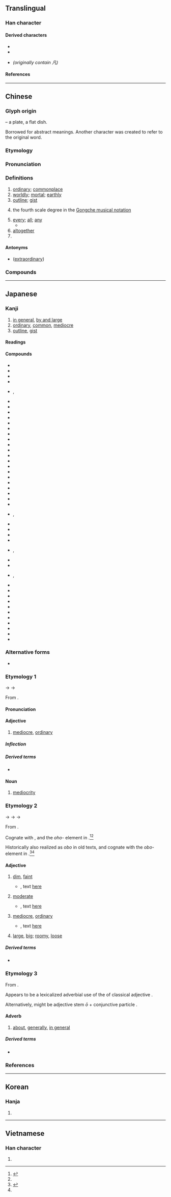 {{also|几|凢|𠁽|丸|𠔼}}
{{character info/new}}
==Translingual==
{{stroke order}}

===Han character===
{{Han char|rn=16|rad=几|as=01|sn=3|four=77210|canj=HNI|ids=⿵几丶}}

====Derived characters====
* {{l|mul|[[𠆩]], [[𪞖]], [[㕨]], [[𪢵]], [[𫰉]], [[𭒺]], [[帆]], [[𫶿]], [[忛]], [[汎]], [[䏎]], [[杋]], [[𬂢]], [[𤆘]], [[𤖫]], [[𤜦]], [[㺬]], [[𤬨]], [[𡴉]], [[𥃵]], [[矾]], [[𬗄]], [[舤]], [[舧]], [[䖠]], [[訉]], [[𨈔]], [[軓]], [[𨟱]], [[釩]]([[钒]]), [[𨥵]], [[𠙜]], [[𩖛]], [[𩚑]], [[䭵]], [[𣔗]], [[𢔫]], [[骪]], [[𠔮]], [[𠥷]], [[𬹐]], [[𣋰]], [[𨙮]], [[𩾨]]}}
* {{l|mul|[[𪜠]], [[㞩]], [[竼]], [[芃]], [[𠘻]], [[𭴄]], [[𭃓]], [[𠫨]], [[梵]], [[𤈺]], [[𫷵]], [[𪎒]], [[𩬰]], [[䴟]], [[𠙩]], [[𠙮]], [[𠙱]], [[𮚝]]}}
* {{l|mul|[[風]], [[鳳]]}} ''(originally contain 凡)''

====References====
{{Han ref|kx=0134.020|dkj=01739|dj=0299.100|hdz=10276.030|uh=51E1}}

----

==Chinese==
{{zh-forms}}

===Glyph origin===
{{Han etyl}}
{{liushu|p}} – a plate, a flat dish.

Borrowed for abstract meanings. Another character {{och-l|盤}} was created to refer to the original word.

===Etymology===
{{rfe|zh}}

===Pronunciation===
{{zh-pron
|m=fán
|c=faan4
|h=pfs=fàm
|md=huàng
|mn=hoân/zz:hâm/tw:hoān
|mn-t=huam5/huam6
|mn-t_note=huam6 - “outline, every, altogether, surname”
|w=3ve
|mc=y
|oc=y
|ma=y
|cat=a,det,adv,pn
}}

===Definitions===
{{zh-hanzi}}

# [[ordinary]]; [[commonplace]]
# [[worldly]]; [[mortal]]; [[earthly]]
# [[outline]]; [[gist]]
# {{lb|zh|music}} the fourth scale degree in the [[w:Gongche_notation|Gongche musical notation]]
# [[every]]; [[all]]; [[any]]
#* {{zh-x|凡 被 造 的，沒有 一樣 不是 借着{zhe} 他 造 的。|Without him was not '''any''' thing made that was made.}}
# [[altogether]]
# {{surname|lang=zh}}

====Antonyms====
* {{sense|ordinary}} {{l|zh|偉}} ([[extraordinary]])

===Compounds===
{{zh-der|凡知|不平凡|凡材|凡火|凡士林|凡俗|思凡|凡爾賽宮|凡是|不同凡響|凡語|凡作|凡品|凡庸|器宇不凡|凡夫俗子|凡心|凡夫|大凡|凡間|凡目|凡人|凡愚|得意非凡|凡才|一表非凡|凡眼|平凡|下凡|伊凡諾夫|入聖超凡|不知凡幾|凡事|丰標不凡|凡胎濁骨|凡胎俗骨|凡童|凡夫肉眼|塵凡|但凡|凡百|凡立司|不凡|單調平凡|凡近|凡骨|凡爾賽|凡爾|凡民|凡例|凡桃俗李|濁骨凡胎|眼肉胎凡|楚楚不凡|發凡舉例|發凡|濁質凡姿|超凡出世|自命不凡|革凡成聖|自負不凡|舉例發凡|臨凡|素門凡流|超凡入聖|肉眼凡夫|肉眼凡胎|舉止不凡|超凡|革凡登聖|非凡氣魄|非凡|諸凡順遂|降凡|舉凡|骨格不凡|身手不凡|身價非凡}}

{{zh-cat|Elementary}}

----

==Japanese==

===Kanji===
{{ja-kanji|grade=c|rs=几01}}

# [[in general]], [[by and large]]
# [[ordinary]], [[common]], [[mediocre]]
# [[outline]], [[gist]]

====Readings====
{{ja-readings
|goon=ぼん<ぼん<ぼむ
|kanon=はん<はん<はむ
|kun=おお-<おほ-, おおし-<おほし-, おおよそ-<おほよそ-, およ-そ, すべ-て
|nanori=おおち<おほち, おし, ただし, ちか, つね, なみ, ひろし
}}

====Compounds====
{{der-top3|Compounds}}
* {{ja-r|凡凡|ぼんぼん}}
* {{ja-r|凡界|ぼんかい}}
* {{ja-r|凡眼|ぼんがん}}
* {{ja-r|凡器|ぼんき}}
* {{ja-r|凡境|ぼんきょう}}, {{ja-r|凡境|ぼんけい}}
* {{ja-r|凡近|ぼんきん}}
* {{ja-r|凡愚|ぼんぐ}}
* {{ja-r|凡下|ぼんげ}}
* {{ja-r|凡骨|ぼんこつ}}
* {{ja-r|凡才|ぼんさい}}
* {{ja-r|凡作|ぼんさく}}
* {{ja-r|凡策|ぼんさく}}
* {{ja-r|凡失|ぼんしつ}}
* {{ja-r|凡主|ぼんしゅ}}
* {{ja-r|凡手|ぼんしゅ}}
* {{ja-r|凡庶|ぼんしょ}}
* {{ja-r|凡書|ぼんしょ}}
* {{ja-r|凡小|ぼんしょう}}
* {{ja-r|凡常|ぼんじょう}}
* {{ja-r|凡情|ぼんじょう}}
* {{ja-r|凡将|ぼんしょう}}
* {{ja-r|凡聖|ぼんしょう}}
* {{ja-r|凡人|ぼんじん}}
* {{ja-r|凡身|ぼんしん}}
* {{ja-r|凡戦|ぼんせん}}
* {{ja-r|凡僧|ぼんそう}}, {{ja-r|凡僧|ぼんぞう}}
* {{ja-r|凡走|ぼんそう}}
* {{ja-r|凡俗|ぼんぞく}}
* {{ja-r|凡打|ぼんだ}}
* {{ja-r|凡退|ぼんたい}}
* {{ja-r|凡知|ぼんち|rom=-}}, {{ja-r|凡智|ぼんち}}
* {{ja-r|凡人|ぼんにん}}
* {{ja-r|凡百|ぼんぴゃく}}
* {{ja-r|凡夫|ぼんぷ}}, {{ja-r|凡夫|ぼんぶ}}
* {{ja-r|凡庸|ぼんよう}}
* {{ja-r|凡流|ぼんりゅう}}
* {{ja-r|凡慮|ぼんりょ}}
* {{ja-r|凡百|はんぴゃく}}
* {{ja-r|凡例|はんれい}}
* {{ja-r|退凡%下乗|だいぼん%げじょう}}
* {{ja-r|常凡|じょうぼん}}
* {{ja-r|超凡|ちょうぼん}}
* {{ja-r|非凡|ひぼん}}
* {{ja-r|平凡|へいぼん}}
* {{ja-r|大凡|おおよそ}}
{{der-bottom}}

===Alternative forms===
* {{q|rare}} {{ja-l|凢}}

===Etymology 1===
{{ja-kanjitab|yomi=o|ぼん}}

{{IPAfont|*/bɨəm/}} → {{IPAchar|/bomʉ/}} → {{IPAchar|/boɴ/}}

From {{bor|ja|ltc|sort=ほん'|-}} {{ltc-l|凡}}.

====Pronunciation====
{{ja-pron|yomi=goon|ぼん|acc=1|acc_ref=DJR}}

====Adjective====
{{ja-adj|infl=na|ぼん}}

# [[mediocre]], [[ordinary]]
#: {{ant|ja|非凡|tr=hibon}}

=====Inflection=====
{{ja-na|ぼん}}

=====Derived terms=====
* {{ja-r|凡ミス|ぼん ミス}}

====Noun====
{{ja-noun|ぼん}}

# [[mediocrity]]
#: {{ant|ja|非凡|tr=hibon}}

===Etymology 2===
{{ja-kanjitab|yomi=k|おお}}

{{IPAchar|/opo/}} → {{IPAchar|/ofo/}} → {{IPAchar|/oho/}} → {{IPAchar|/oː/}}

From {{inh|ja|ojp|sort=おお|-}}.

Cognate with {{m|ja|大|tr=ō||[[great]], [[large]]}}, and the ''oho-'' element in {{ja-r|おほほし||unclear, indistinct; depressed, gloomy; stupid, imbecilic}}.<ref name="KDJ">{{R:Kokugo Dai Jiten}}</ref><ref name="DJR"/>

Historically also realized as ''obo'' in old texts, and cognate with the ''obo-'' element in {{m|ja|朧||tr=oboro|hazy, vague, dim, indistinct}}.<ref name="KDJ">{{R:Kokugo Dai Jiten}}</ref><ref name="DJR"/>

====Adjective====
{{ja-adj|infl=nari|おお|hhira=おほ}}

# {{lb|ja|archaic|sort=おお}} [[dim]], [[faint]]
#* {{RQ:Manyoshu|2|219}}, text [http://jti.lib.virginia.edu/japanese/manyoshu/Man2Yos.html#219 here]
#*: {{ja-usex|m=天%數 凡津%子之 相%日 '''於保'''尓%見%敷%者 今%叙%悔|m_kana=そら%かぞふ おほつの%こが あひし%ひに '''おほ'''に%み%しか%ば いま%ぞ%くやしき|[[空数う|空数ふ]]大%津の子が逢ひし日に'''おぼ'''に見しかば今ぞ悔しき|そらかぞふ おほ%つ の こが  あひし ひ に '''おぼ'''に みしかば いま ぞ くやしき|rom=sora kazou Ōtsu no ko ga aishi hi ni '''obo'''ni mishikaba ima zo kuyashiki|sort=おお}}
#: {{syn|ja|仄か|tr=honoka}}
# {{lb|ja|archaic|sort=おお}} [[moderate]]
#* {{RQ:Manyoshu|14|3535}}, text [http://jti.lib.virginia.edu/japanese/manyoshu/Man14Yo.html#3535 here]
#*: {{ja-usex|m=於能我乎遠 '''於保'''尓奈於毛比曽 尓波尓多知 恵麻須我可良尓 古麻尓安布毛能乎|m_kana=おのがをを '''おほ'''になおもひそ にはにたち ゑますがからに こまにあふものを|己が命を'''おほ'''にな思ひそ庭に立ち笑ますがからに駒に逢ふものを|おのが を を '''おほ'''に な おもひ そ には に たち ゑます が から に こま に あふ もの を|rom=onoga o o '''ō'''ni na omoi so niwa ni tachi emasu ga kara ni koma ni au mono o}}
#: {{syn|ja|いい加減|tr=iikagen}}
# {{lb|ja|archaic|sort=おお}} [[mediocre]], [[ordinary]]
#* {{RQ:Manyoshu|6|965}}, text [http://jti.lib.virginia.edu/japanese/manyoshu/Man6Yos.html#965 here]
#*: {{ja-usex|m='''凡'''有%者 左毛右毛将為乎 恐%跡 振痛袖%乎 忍%而%有%香聞|m_kana='''おほ'''なら%ば かもかもせむを かしこみ%と ふりたきそで%を しのび%て%ある%かも|'''おほ'''ならば[[かもかも]]せむを畏みと振りたき袖を忍びてあるかも|'''おほ'''ならば か も か も せむ を かしこみ と ふりたき そで を しのびて ある か も|rom='''ō'''naraba ka mo ka mo semu o kashikomi to furitaki sode o shinobite aru ka mo}}
#: {{syn|ja|普通|tr=futsū|平凡|tr2=heibon}}
# {{lb|ja|archaic|sort=おお}} {{ja-def|大}} [[large]], [[big]]; [[roomy]], [[loose]]

=====Derived terms=====
* {{ja-r|朧|おぼろ|[[hazy]]}}

===Etymology 3===
{{ja-kanjitab|yomi=k|おおし}}

From {{inh|ja|ojp|sort=おおし|-}}.

Appears to be a lexicalized adverbial use of the {{m|ja|終止形||tr=shūshikei|terminal form}} of classical adjective {{m|ja|多し||tr=ōshi|many|pos=modern {{m|ja|多い|tr=ōi}}, same ''opo'' → ''ofo'' → ''oho'' → ''ō'' root}}.

Alternatively, might be adjective stem ''ō'' + conjunctive particle {{ja-r|し}}.

====Adverb====
{{ja-pos|adverb|おおし|hhira=おほし}}

# [[about]], [[generally]], [[in general]]
#: {{syn|ja|凡そ|tr=oyoso|大体|tr2=daitai}}

=====Derived terms=====
* {{ja-r|凡%河内|^おおし%こうち|pos=a surname}}

===References===
<references/>

----

==Korean==

===Hanja===
{{ko-hanja|hangeul=범|eumhun=무릇}}

# {{defn|lang=ko|sort=几01}}

----

==Vietnamese==

===Han character===
{{vi-readings|rs=几01|hanviet=phàm}}

# {{defn|lang=vi|sort=几01}}

{{cln|vi|Han tu}}